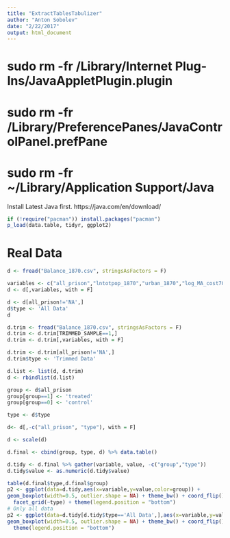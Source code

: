 ```yaml
---
title: "ExtractTablesTabulizer"
author: "Anton Sobolev"
date: "2/22/2017"
output: html_document
---
```


# sudo rm -fr /Library/Internet\ Plug-Ins/JavaAppletPlugin.plugin 
# sudo rm -fr /Library/PreferencePanes/JavaControlPanel.prefPane 
# sudo rm -fr ~/Library/Application\ Support/Java

Install Latest Java first.
https://java.com/en/download/
```r
if (!require("pacman")) install.packages("pacman")
p_load(data.table, tidyr, ggplot2)
```
# Real Data
```r
d <- fread("Balance_1870.csv", stringsAsFactors = F)
```

```r
variables <- c("all_prison","lntotpop_1870","urban_1870","log_MA_cost70_DH","lnmfglabor_1870","L_to_pop","annual_wage_1870","K_over_wL_1870","share_black_1870","share_fb_1870","share_illit_1870","share_school_1870","lnmfgout_1870","avfarval_1870","lnvfprod_1870","lntax_1870","lndebt_1870","lnwealth_1870","lnchurches_1870","region_south_DH","region_northeast_DH","region_midwest_DH")
d <- d[,variables, with = F]
```

```r
d <- d[all_prison!='NA',]
d$type <- 'All Data'
d
```

```r
d.trim <- fread("Balance_1870.csv", stringsAsFactors = F)
d.trim <- d.trim[TRIMMED_SAMPLE==1,]
d.trim <- d.trim[,variables, with = F]
```

```r
d.trim <- d.trim[all_prison!='NA',]
d.trim$type <- 'Trimmed Data'
```

```r
d.list <- list(d, d.trim)
d <- rbindlist(d.list)

group <- d$all_prison
group[group==1] <- 'treated'
group[group==0] <- 'control'

type <- d$type

d<- d[,-c("all_prison", "type"), with = F]

d <- scale(d)

d.final <- cbind(group, type, d) %>% data.table()
```

```r
d.tidy <- d.final %>% gather(variable, value, -c("group","type"))
d.tidy$value <- as.numeric(d.tidy$value)
```

```r
table(d.final$type,d.final$group)
p2 <- ggplot(data=d.tidy,aes(x=variable,y=value,color=group)) + 
geom_boxplot(width=0.5, outlier.shape = NA) + theme_bw() + coord_flip() + ylim(-3,3) +
  facet_grid(~type) + theme(legend.position = "bottom")
# Only all data
p2 <- ggplot(data=d.tidy[d.tidy$type=='All Data',],aes(x=variable,y=value,color=group)) + 
geom_boxplot(width=0.5, outlier.shape = NA) + theme_bw() + coord_flip() + ylim(-3,3) +
  theme(legend.position = "bottom")
```

